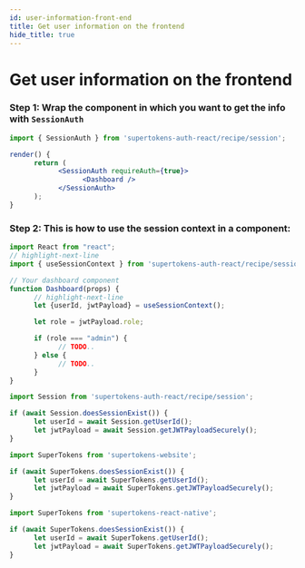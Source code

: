 ```yaml
---
id: user-information-front-end
title: Get user information on the frontend
hide_title: true
---
```



# Get user information on the frontend

<FrontendSDKTabs>
<TabItem value="reactjs">
<FrontendReactContextSubTabs>

<TabItem value="with-react-context">

### Step 1: Wrap the component in which you want to get the info with `SessionAuth`

```jsx
import { SessionAuth } from 'supertokens-auth-react/recipe/session';

render() {
      return (
            <SessionAuth requireAuth={true}>
                  <Dashboard />
            </SessionAuth>
      );
}
```

### Step 2: This is how to use the session context in a component:

```jsx
import React from "react";
// highlight-next-line
import { useSessionContext } from 'supertokens-auth-react/recipe/session'; 

// Your dashboard component
function Dashboard(props) {
      // highlight-next-line
      let {userId, jwtPayload} = useSessionContext(); 

      let role = jwtPayload.role;

      if (role === "admin") {
            // TODO..
      } else {
            // TODO..
      }
}
```

</TabItem>
<TabItem value="without-react-context">

```jsx
import Session from 'supertokens-auth-react/recipe/session';

if (await Session.doesSessionExist()) {
      let userId = await Session.getUserId();
      let jwtPayload = await Session.getJWTPayloadSecurely();
}
```
</TabItem>
</FrontendReactContextSubTabs>
</TabItem>

<TabItem value="vanillajs">

```jsx
import SuperTokens from 'supertokens-website';

if (await SuperTokens.doesSessionExist()) {
      let userId = await SuperTokens.getUserId();
      let jwtPayload = await SuperTokens.getJWTPayloadSecurely();
}
```
</TabItem>
<TabItem value="react-native">

```jsx
import SuperTokens from 'supertokens-react-native';

if (await SuperTokens.doesSessionExist()) {
      let userId = await SuperTokens.getUserId();
      let jwtPayload = await SuperTokens.getJWTPayloadSecurely();
}
```
</TabItem>
</FrontendSDKTabs>
